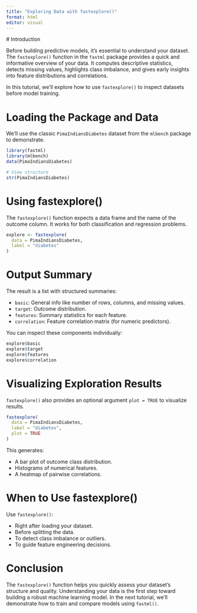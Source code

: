 ```yaml
---
title: "Exploring Data with fastexplore()"
format: html
editor: visual
---
```


  # Introduction

  Before building predictive models, it's essential to understand your dataset. The `fastexplore()` function in the `fastml` package provides a quick and informative overview of your data. It computes descriptive statistics, detects missing values, highlights class imbalance, and gives early insights into feature distributions and correlations.

In this tutorial, we'll explore how to use `fastexplore()` to inspect datasets before model training.

# Loading the Package and Data

We’ll use the classic `PimaIndiansDiabetes` dataset from the `mlbench` package to demonstrate.

```r
library(fastml)
library(mlbench)
data(PimaIndiansDiabetes)

# View structure
str(PimaIndiansDiabetes)
```

# Using fastexplore()

The `fastexplore()` function expects a data frame and the name of the outcome column. It works for both classification and regression problems.

```r
explore <- fastexplore(
  data = PimaIndiansDiabetes,
  label = "diabetes"
)
```

# Output Summary

The result is a list with structured summaries:

  * `basic`: General info like number of rows, columns, and missing values.
* `target`: Outcome distribution.
* `features`: Summary statistics for each feature.
* `correlation`: Feature correlation matrix (for numeric predictors).

You can inspect these components individually:

  ```r
explore$basic
explore$target
explore$features
explore$correlation
```

# Visualizing Exploration Results

`fastexplore()` also provides an optional argument `plot = TRUE` to visualize results.

```r
fastexplore(
  data = PimaIndiansDiabetes,
  label = "diabetes",
  plot = TRUE
)
```

This generates:

  * A bar plot of outcome class distribution.
* Histograms of numerical features.
* A heatmap of pairwise correlations.

# When to Use fastexplore()

Use `fastexplore()`:

  * Right after loading your dataset.
* Before splitting the data.
* To detect class imbalance or outliers.
* To guide feature engineering decisions.

# Conclusion

The `fastexplore()` function helps you quickly assess your dataset’s structure and quality. Understanding your data is the first step toward building a robust machine learning model. In the next tutorial, we'll demonstrate how to train and compare models using `fastml()`.
